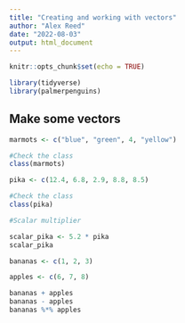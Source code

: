 ```yaml
---
title: "Creating and working with vectors"
author: "Alex Reed"
date: "2022-08-03"
output: html_document
---
```


```r
knitr::opts_chunk$set(echo = TRUE)

```

```r
library(tidyverse)
library(palmerpenguins)

```

## Make some vectors

```r
marmots <- c("blue", "green", 4, "yellow")

#Check the class
class(marmots)
```

```r
pika <- c(12.4, 6.8, 2.9, 8.8, 8.5)

#Check the class
class(pika)

#Scalar multiplier

scalar_pika <- 5.2 * pika
scalar_pika
```

```r
bananas <- c(1, 2, 3)

apples <- c(6, 7, 8)

bananas + apples
bananas - apples
bananas %*% apples 

```

